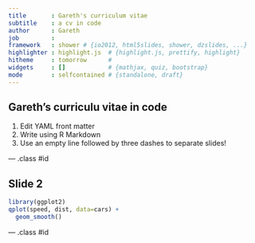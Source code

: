 ```yaml
---
title       : Gareth's curriculum vitae 
subtitle    : a cv in code
author      : Gareth
job         : 
framework   : shower # {io2012, html5slides, shower, dzslides, ...}
highlighter : highlight.js  # {highlight.js, prettify, highlight}
hitheme     : tomorrow      # 
widgets     : []            # {mathjax, quiz, bootstrap}
mode        : selfcontained # {standalone, draft}
---
```


## Gareth's curriculu vitae in code

1. Edit YAML front matter
2. Write using R Markdown
3. Use an empty line followed by three dashes to separate slides!

--- .class #id 

## Slide 2
```r
library(ggplot2)
qplot(speed, dist, data=cars) + 
  geom_smooth()
```

--- .class #id





